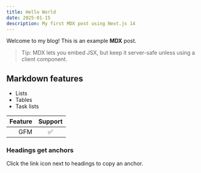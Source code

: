 ```yaml
---
title: Hello World
date: 2025-01-15
description: My first MDX post using Next.js 14
---
```


Welcome to my blog! This is an example **MDX** post.

> Tip: MDX lets you embed JSX, but keep it server-safe unless using a client component.

## Markdown features

- Lists
- Tables
- Task lists

| Feature | Support |
|--------:|:-------:|
| GFM     |   ✅    |

### Headings get anchors

Click the link icon next to headings to copy an anchor.